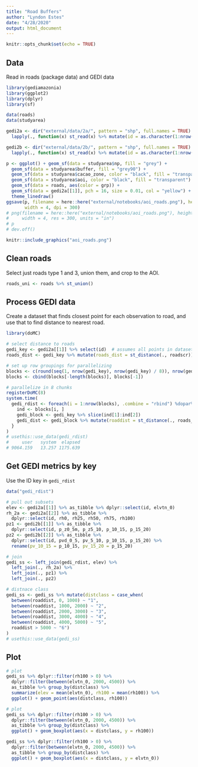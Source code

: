 ```yaml
---
title: "Road Buffers"
author: "Lyndon Estes"
date: "4/28/2020"
output: html_document
---
```


```r
knitr::opts_chunk$set(echo = TRUE)
```

## Data

Read in roads (package data) and GEDI data
```r
library(gediamazonia)
library(ggplot2)
library(dplyr)
library(sf)
```

```r
data(roads)
data(studyarea)

gedi2a <- dir("external/data/2a/", pattern = "shp", full.names = TRUE) %>% 
  lapply(., function(x) st_read(x) %>% mutate(id = as.character(1:nrow(.))))

gedi2b <- dir("external/data/2b/", pattern = "shp", full.names = TRUE) %>% 
  lapply(., function(x) st_read(x) %>% mutate(id = as.character(1:nrow(.))))

p <- ggplot() + geom_sf(data = studyarea$np, fill = "grey") + 
  geom_sf(data = studyarea$buffer, fill = "grey90") + 
  geom_sf(data = studyarea$cacao_zone, color = "black", fill = "transparent") +
  geom_sf(data = studyarea$aoi, color = "black", fill = "transparent") +
  geom_sf(data = roads, aes(color = grp)) + 
  geom_sf(data = gedi2a[[1]], pch = 16, size = 0.01, col = "yellow") + 
  theme_linedraw()
ggsave(p, filename = here::here("external/notebooks/aoi_roads.png"), height = 4,
       width = 4, dpi = 300)
# png(filename = here::here("external/notebooks/aoi_roads.png"), height = 4,
#     width = 4, res = 300, units = "in")
# p
# dev.off()
```
```r
knitr::include_graphics("aoi_roads.png")
```


## Clean roads

Select just roads type 1 and 3, union them, and crop to the AOI.
```r
roads_uni <- roads %>% st_union()  
```


## Process GEDI data

Create a dataset that finds closest point for each observation to road, and use that to find distance to nearest road.
```r
library(doMC)

# select distance to roads
gedi_key <- gedi2a[[1]] %>% select(id)  # assumes all points in dataset are same
roads_dist <- gedi_key %>% mutate(roads_dist = st_distance(., roadscr))

# set up row groupings for parallelizing
blocks <- c(round(seq(1, nrow(gedi_key), nrow(gedi_key) / 8)), nrow(gedi_key))
blocks <- cbind(blocks[-length(blocks)], blocks[-1])

# parallelize in 8 chunks
registerDoMC(8)
system.time(
  gedi_rdist <- foreach(i = 1:nrow(blocks), .combine = "rbind") %dopar% {
    ind <- blocks[i, ]
    gedi_block <- gedi_key %>% slice(ind[1]:ind[2])
    gedi_dist <- gedi_block %>% mutate(roaddist = st_distance(., roads_uni))
  }
)
# usethis::use_data(gedi_rdist)
#     user   system  elapsed 
# 9064.159   13.257 1175.639
```

## Get GEDI metrics by key

Use the ID key in `gedi_rdist` 
```r
data("gedi_rdist")

# pull out subsets
elev <- gedi2a[[1]] %>% as_tibble %>% dplyr::select(id, elvtn_0)
rh_2a <- gedi2a[[2]] %>% as_tibble %>% 
  dplyr::select(id, rh0, rh25, rh50, rh75, rh100)
pz1 <- gedi2b[[1]] %>% as_tibble %>%
  dplyr::select(id, p_z0_5m, p_z5_10, p_10_15, p_15_20)
pz2 <- gedi2b[[2]] %>% as_tibble %>%
  dplyr::select(id, pvd_0_5, pv_5_10, p_10_15, p_15_20) %>% 
  rename(pv_10_15 = p_10_15, pv_15_20 = p_15_20)

# join
gedi_ss <- left_join(gedi_rdist, elev) %>% 
  left_join(., rh_2a) %>% 
  left_join(., pz1) %>% 
  left_join(., pz2)

# distnace class
gedi_ss <- gedi_ss %>% mutate(distclass = case_when(
  between(roaddist, 0, 1000) ~ "1",
  between(roaddist, 1000, 2000) ~ "2",
  between(roaddist, 2000, 3000) ~ "3",
  between(roaddist, 3000, 4000) ~ "4",
  between(roaddist, 4000, 5000) ~ "5",
  roaddist > 5000 ~ "6")
)
# usethis::use_data(gedi_ss)
```

## Plot

```r
# plot
gedi_ss %>% dplyr::filter(rh100 > 0) %>% 
  dplyr::filter(between(elvtn_0, 2000, 4500)) %>% 
  as_tibble %>% group_by(distclass) %>%  
  summarize(elev = mean(elvtn_0), rh100 = mean(rh100)) %>% 
  ggplot() + geom_point(aes(distclass, rh100))
```

```r
# plot
gedi_ss %>% dplyr::filter(rh100 > 0) %>% 
  dplyr::filter(between(elvtn_0, 2000, 4500)) %>% 
  as_tibble %>% group_by(distclass) %>% 
  ggplot() + geom_boxplot(aes(x = distclass, y = rh100))
```
```r
gedi_ss %>% dplyr::filter(rh100 > 0) %>% 
  dplyr::filter(between(elvtn_0, 2000, 4500)) %>% 
  as_tibble %>% group_by(distclass) %>% 
  ggplot() + geom_boxplot(aes(x = distclass, y = elvtn_0))
```


